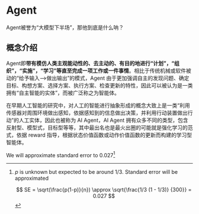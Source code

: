 # Agent

Agent被誉为“大模型下半场”，那他到底是什么呐？

## 概念介绍
Agent即**带有模仿人类主观能动性的、去主动的、有目的地进行“计划”，“组织”，“实施”，“学习”等直至完成一项工作或一件事情**。相比于传统机械或软件被动的“给予输入——>做出输出”的模式，Agent 由于更加强调自主的发现问题、确定目标、构想方案、选择方案、执行方案、检查更新的特性，因此可以被认为是一类拥有“自主智能的实体”，而被广泛称之为智能体。

在早期人工智能的研究中，对人工的智能进行抽象形成的概念大致上是一类“利用传感器对周围环境做出感知，依据感知到的信息做出决策，并利用行动装置做出行动”的人工实体，因此也被称为 AI Agent，AI Agent 拥有众多不同的类型，包含反射型、模型式，目标型等等，其中最出名也是最火出圈的可能就是强化学习的范式，依据 reward 指导，根据状态价值函数或动作价值函数的更新而构建的学习型智能体。



We will approximate standard error to 0.027[^longnote]

[^longnote]: $p$ is unknown but expected to be around 1/3. Standard error will be approximated

    $$
    SE = \sqrt(\frac{p(1-p)}{n}) \approx \sqrt{\frac{1/3 (1 - 1/3)} {300}} = 0.027
    $$
